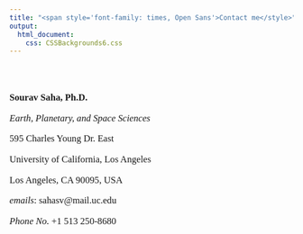 ---
title: "<span style='font-family: times, Open Sans'>Contact me</style>"
output: 
  html_document:
    css: CSSBackgrounds6.css
---

<br>
<br>

<p style="font-family: times, Open Sans; font-size:12.5pt">
**Sourav Saha, Ph.D.**
</p>
<p style="font-family: times, Open Sans; font-size:12.5pt">
*Earth, Planetary, and Space Sciences*
</p>
<p style="font-family: times, Open Sans; font-size:12.5pt">
595 Charles Young Dr. East
</p>
<p style="font-family: times, Open Sans; font-size:12.5pt">
University of California, Los Angeles
</p>
<p style="font-family: times, Open Sans; font-size:12.5pt">
Los Angeles, CA 90095, USA
</p>
<p style="font-family: times, Open Sans; font-size:12.5pt">
*emails*: sahasv@mail.uc.edu
</p>
<p style="font-family: times, Open Sans; font-size:12.5pt">
*Phone No.* +1 513 250-8680
</p>